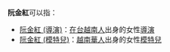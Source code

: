{{pp-semi-sock|small=yes}}
'''阮金紅'''可以指：

*[[阮金紅_(導演)|阮金紅 (導演)]]：[[在台越南人|在台越南人]]出身的女性[[導演|導演]]
*[[阮金紅_(模特兒)|阮金紅 (模特兒)]]：[[越南華人|越南華人]]出身的女性[[模特兒|模特兒]]

{{消歧義|cat=三字阮姓人名消歧义|N}}